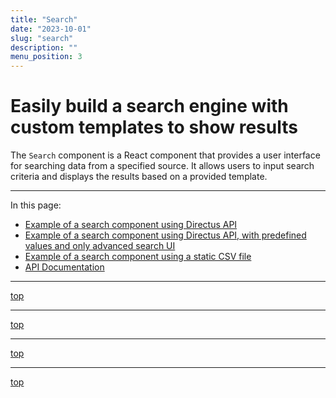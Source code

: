 ```yaml
---
title: "Search"
date: "2023-10-01"
slug: "search"
description: ""
menu_position: 3
---
```



# Easily build a search engine with custom templates to show results

The `Search` component is a React component that provides a user interface for searching data from a specified source. It allows users to input search criteria and displays the results based on a provided template.

---


In this page:
- [Example of a search component using Directus API](#example-of-a-search-component-using-directus-api)
- [Example of a search component using Directus API, with predefined values and only advanced search UI](#example-of-a-search-component-using-directus-api-with-predefined-values-and-only-advanced-search-ui)
- [Example of a search component using a static CSV file](#example-of-a-search-component-using-a-static-csv-file)
- [API Documentation](#api-documentation-props)

---

[top](#easily-build-a-search-engine-with-custom-templates-to-show-results)
<ExampleDirectus />

---
[top](#easily-build-a-search-engine-with-custom-templates-to-show-results)
<ExampleDirectusAndDropdown />

---
[top](#easily-build-a-search-engine-with-custom-templates-to-show-results)
<ExampleCsv />

---
[top](#easily-build-a-search-engine-with-custom-templates-to-show-results)
<ApiDocs />

